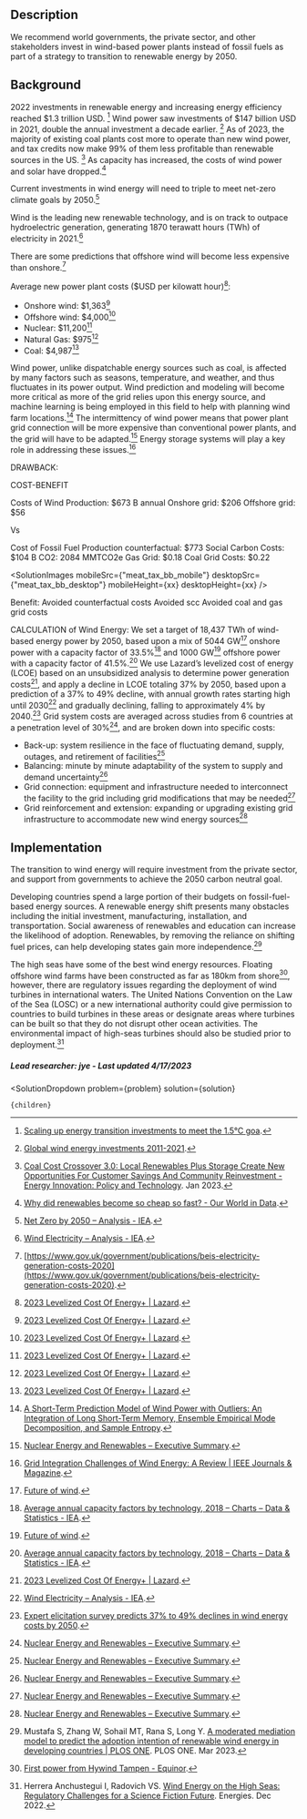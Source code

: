 


## Description


We recommend world governments, the private sector, and other stakeholders invest in wind-based power plants instead of fossil fuels as part of a strategy to transition to renewable energy by 2050.


## Background


2022 investments in renewable energy and increasing energy efficiency reached $1.3 trillion USD. [^"8"] Wind power saw investments of $147 billion USD in 2021, double the annual investment a decade earlier. [^"9"]  As of 2023, the majority of existing coal plants cost more to operate than new wind power, and tax credits now make 99% of them less profitable than renewable sources in the US. [^"10"]  As capacity has increased, the costs of wind power and solar have dropped.[^"19"]


Current investments in wind energy will need to triple to meet net-zero climate goals by 2050.[^"16"]


Wind is the leading new renewable technology, and is on track to outpace hydroelectric generation, generating 1870 terawatt hours (TWh) of electricity in 2021.[^"2"] 


There are some predictions that offshore wind will become less expensive than onshore.[^"20"] 


Average new power plant costs ($USD per kilowatt hour)[^"21"]:
- Onshore wind: $1,363[^"21"]
- Offshore wind: $4,000[^"21"]
- Nuclear: $11,200[^"21"]
- Natural Gas: $975[^"21"]
- Coal: $4,987[^"21"]


Wind power, unlike dispatchable energy sources such as coal, is affected by many factors such as seasons, temperature, and weather, and thus fluctuates in its power output. Wind prediction and modeling will become more critical as more of the grid relies upon this energy source, and machine learning is being employed in this field to help with planning wind farm locations.[^"13"] The intermittency of wind power means that power plant grid connection will be more expensive than conventional power plants, and the grid will have to be adapted.[^"22"] Energy storage systems will play a key role in addressing these issues.[^"14"] 


DRAWBACK: 


COST-BENEFIT


Costs of Wind Production: $673 B annual
Onshore grid: $206
Offshore grid: $56


Vs


Cost of Fossil Fuel Production counterfactual: $773
Social Carbon Costs: $104 B
CO2: 2084 MMTCO2e
Gas Grid: $0.18
Coal Grid Costs: $0.22


<SolutionImages 
  mobileSrc={"meat_tax_bb_mobile"}
  desktopSrc={"meat_tax_bb_desktop"}
   mobileHeight={xx}
  desktopHeight={xx}
/>

Benefit:
Avoided counterfactual costs
Avoided scc
Avoided coal and gas grid costs



CALCULATION of Wind Energy: We set a target of 18,437 TWh of wind-based energy power by 2050, based upon a mix of 5044 GW[^"17"] onshore power with a capacity factor of 33.5%[^"18"] and 1000 GW[^"17"] offshore power with a capacity factor of 41.5%.[^"18"] We use Lazard’s levelized cost of energy (LCOE) based on an unsubsidized analysis to determine power generation costs[^"21"], and apply a decline in LCOE totaling 37% by 2050, based upon a prediction of a 37% to 49% decline, with annual growth rates starting high until 2030[^"2"] and gradually declining, falling to approximately 4% by 2040.[^"7"] Grid system costs are averaged across studies from 6 countries at a penetration level of 30%[^"22"], and are broken down into specific costs:
- Back-up: system resilience in the face of fluctuating demand, supply, outages, and retirement of facilities[^"22"]
- Balancing: minute by minute adaptability of the system to supply and demand uncertainty[^"22"]
- Grid connection: equipment and infrastructure needed to interconnect the facility to the grid including grid modifications that may be needed[^"22"]
- Grid reinforcement and extension: expanding or upgrading existing grid infrastructure to accommodate new wind energy sources[^"22"]




## Implementation

The transition to wind energy will require investment from the private sector, and support from governments to achieve the 2050 carbon neutral goal.

Developing countries spend a large portion of their budgets on fossil-fuel-based energy sources. A renewable energy shift presents many obstacles including the initial investment, manufacturing, installation, and transportation. Social awareness of renewables and education can increase the likelihood of adoption. Renewables, by removing the reliance on shifting fuel prices, can help developing states gain more independence.[^"12"] 


The high seas have some of the best wind energy resources. Floating offshore wind farms have been constructed as far as 180km from shore[^"25"],  however, there are regulatory issues regarding the deployment of wind turbines in international waters. The United Nations Convention on the Law of the Sea (LOSC) or a new international authority could give permission to countries to build turbines in these areas or designate areas where turbines can be built so that they do not disrupt other ocean activities. The environmental impact of high-seas turbines should also be studied prior to deployment.[^"15"]


##### Lead researcher: jye - Last updated 4/17/2023

[^"1"]:  [Global Wind Report 2022](https://gwec.net/global-wind-report-2022/).   
[^"2"]:  [Wind Electricity – Analysis - IEA](https://www.iea.org/reports/wind-electricity).   
[^"3"]:  [Renewable Power Generation Costs in 2020](https://www.irena.org/publications/2021/Jun/Renewable-Power-Costs-in-2020).   
[^"4"]:  [APCAG Executive Briefing | One Earth](https://www.oneearth.org/apcag-executive-briefing/).   
[^"5"]:  [Renewable Power Generation Costs in 2021 - Executive Summary](https://www.irena.org/publications/2022/Jul/-/media/Files/IRENA/Agency/Publication/2022/Jul/IRENA_Power_Generation_Costs_2021_Summary.pdf?la=en&hash=C0C810E72185BB4132AC5EA07FA26C669D3AFBFC).   
[^"6"]:  [Achieving the Paris Climate Agreement Goals](https://link.springer.com/book/10.1007/978-3-030-05843-2).   
[^"7"]:  [Expert elicitation survey predicts 37% to 49% declines in wind energy costs by 2050](https://eta-publications.lbl.gov/sites/default/files/wind_lcoe_elicitation_ne_pre-print_april2021.pdf).   
[^"8"]:  [Scaling up energy transition investments to meet the 1.5°C goa](https://www.irena.org/Digital-content/Digital-Story/2023/Mar/Scaling-up-energy-transition-investments-to-meet-the-1-point-5-degrees-celsius-goal/detail).   
[^"9"]:  [Global wind energy investments 2011-2021](https://www.statista.com/statistics/186821/global-investment-in-wind-technology-since-2004/#:~:text=Global%20investments%20in%20wind%20energy,considerably%20over%20the%20past%20decade.).   
[^"10"]:  [Coal Cost Crossover 3.0: Local Renewables Plus Storage Create New Opportunities For Customer Savings And Community Reinvestment - Energy Innovation: Policy and Technology](https://energyinnovation.org/publication/coal-cost-crossover-3-0-local-renewables-plus-storage-create-new-opportunities-for-customer-savings-and-community-reinvestment/).  Jan 2023. 
[^"11"]:  [Majority of New Renewables Undercut Cheapest Fossil Fuel on Cost](https://www.irena.org/news/pressreleases/2021/Jun/Majority-of-New-Renewables-Undercut-Cheapest-Fossil-Fuel-on-Cost).   
[^"12"]: Mustafa S, Zhang W, Sohail MT, Rana S, Long Y.  [A moderated mediation model to predict the adoption intention of renewable wind energy in developing countries | PLOS ONE](https://journals.plos.org/plosone/article?id=10.1371/journal.pone.0281963). PLOS ONE. Mar 2023. 
[^"13"]:  [A Short-Term Prediction Model of Wind Power with Outliers: An Integration of Long Short-Term Memory, Ensemble Empirical Mode Decomposition, and Sample Entropy](https://www.mdpi.com/2071-1050/15/7/6285).   
[^"14"]:  [Grid Integration Challenges of Wind Energy: A Review | IEEE Journals & Magazine](https://ieeexplore.ieee.org/abstract/document/8952713).   
[^"15"]: Herrera Anchustegui I, Radovich VS. [Wind Energy on the High Seas: Regulatory Challenges for a Science Fiction Future](https://www.mdpi.com/1996-1073/15/23/9157). Energies. Dec 2022. 
[^"16"]:  [Net Zero by 2050 – Analysis - IEA](https://www.iea.org/reports/net-zero-by-2050).   
[^"17"]:  [Future of wind](https://www.irena.org/publications/2019/Oct/Future-of-wind).   
[^"18"]:  [Average annual capacity factors by technology, 2018 – Charts – Data & Statistics - IEA](https://www.iea.org/data-and-statistics/charts/average-annual-capacity-factors-by-technology-2018).   
[^"19"]:  [Why did renewables become so cheap so fast? - Our World in Data](https://ourworldindata.org/cheap-renewables-growth).   
[^"20"]:  [https://www.gov.uk/government/publications/beis-electricity-generation-costs-2020](https://www.gov.uk/government/publications/beis-electricity-generation-costs-2020).   
[^"21"]:  [2023 Levelized Cost Of Energy+ | Lazard](https://www.lazard.com/research-insights/2023-levelized-cost-of-energyplus/).   
[^"22"]:  [Nuclear Energy and Renewables – Executive Summary](https://www.oecd-nea.org/jcms/pl_14772).   
[^"23"]:  [GHG Emission Factors Hub | US EPA](https://www.epa.gov/climateleadership/ghg-emission-factors-hub).   
[^"24"]:  [Greenhouse Gas Equivalencies Calculator | US EPA](https://www.epa.gov/energy/greenhouse-gas-equivalencies-calculator#results).   
[^"25"]:  [First power from Hywind Tampen - Equinor](https://www.equinor.com/news/20221114-first-power-from-hywind-tampen).   

  <SolutionDropdown 
    problem={problem} 
    solution={solution}
  >
    {children}
  </SolutionDropdown>